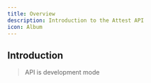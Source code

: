 ```yaml
---
title: Overview
description: Introduction to the Attest API
icon: Album
---
```



## Introduction

> API is development mode

<Cards>
  <Card
    href="/docs/solana"
    title="Organizing Pages"
    description="Learn how to organize your pages"
  />
  <Card
    href="/docs/solana"
    title="Learn i18n"
    description="Learn how to implement i18n"
  />
</Cards>
